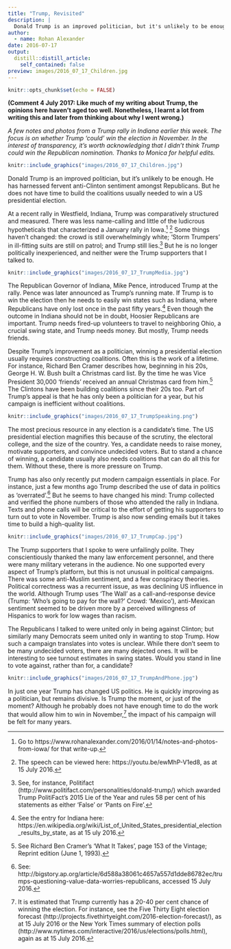 ```yaml
---
title: "Trump, Revisited"
description: |
  Donald Trump is an improved politician, but it's unlikely to be enough. He has harnessed fervent anti-Clinton sentiment amongst Republicans. But he does not have time to build the coalitions usually needed to win a US presidential election.
author:
  - name: Rohan Alexander
date: 2016-07-17
output:
  distill::distill_article:
    self_contained: false
preview: images/2016_07_17_Children.jpg
---
```


```r
knitr::opts_chunk$set(echo = FALSE)
```

**(Comment 4 July 2017: Like much of my writing about Trump, the opinions here haven't aged too well. Nonetheless, I learnt a lot from writing this and later from thinking about why I went wrong.)**

*A few notes and photos from a Trump rally in Indiana earlier this week. The focus is on whether Trump 'could' win the election in November. In the interest of transparency, it's worth acknowledging that I didn't think Trump could win the Republican nomination. Thanks to Monica for helpful edits.*

```r
knitr::include_graphics("images/2016_07_17_Children.jpg")
```

Donald Trump is an improved politician, but it's unlikely to be enough. He has harnessed fervent anti-Clinton sentiment amongst Republicans. But he does not have time to build the coalitions usually needed to win a US presidential election.

At a recent rally in Westfield, Indiana, Trump was comparatively structured and measured. There was less name-calling and little of the ludicrous hypotheticals that characterized a January rally in Iowa.[^1] [^2] Some things haven't changed: the crowd is still overwhelmingly white; 'Storm Trumpers' in ill-fitting suits are still on patrol; and Trump still lies.[^3] But he is no longer politically inexperienced, and neither were the Trump supporters that I talked to. 

```r
knitr::include_graphics("images/2016_07_17_TrumpMedia.jpg")
```

The Republican Governor of Indiana, Mike Pence, introduced Trump at the rally. Pence was later announced as Trump's running mate. If Trump is to win the election then he needs to easily win states such as Indiana, where Republicans have only lost once in the past fifty years.[^4] Even though the outcome in Indiana should not be in doubt, Hoosier Republicans are important. Trump needs fired-up volunteers to travel to neighboring Ohio, a crucial swing state, and Trump needs money. But mostly, Trump needs friends.

Despite Trump's improvement as a politician, winning a presidential election usually requires constructing coalitions. Often this is the work of a lifetime. For instance, Richard Ben Cramer describes how, beginning in his 20s, George H. W. Bush built a Christmas card list. By the time he was Vice President 30,000 'friends' received an annual Christmas card from him.[^5] The Clintons have been building coalitions since their 20s too. Part of Trump's appeal is that he has only been a politician for a year, but his campaign is inefficient without coalitions.

```r
knitr::include_graphics("images/2016_07_17_TrumpSpeaking.png")
```

The most precious resource in any election is a candidate's time. The US presidential election magnifies this because of the scrutiny, the electoral college, and the size of the country. Yes, a candidate needs to raise money, motivate supporters, and convince undecided voters. But to stand a chance of winning, a candidate usually also needs coalitions that can do all this for them. Without these, there is more pressure on Trump.

Trump has also only recently put modern campaign essentials in place. For instance, just a few months ago Trump described the use of data in politics as 'overrated'.[^6] But he seems to have changed his mind: Trump collected and verified the phone numbers of those who attended the rally in Indiana. Texts and phone calls will be critical to the effort of getting his supporters to turn out to vote in November. Trump is also now sending emails but it takes time to build a high-quality list. 

```r
knitr::include_graphics("images/2016_07_17_TrumpCap.jpg")
```

The Trump supporters that I spoke to were unfailingly polite. They conscientiously thanked the many law enforcement personnel, and there were many military veterans in the audience. No one supported every aspect of Trump's platform, but this is not unusual in political campaigns. There was some anti-Muslim sentiment, and a few conspiracy theories. Political correctness was a recurrent issue, as was declining US influence in the world. Although Trump uses 'The Wall' as a call-and-response device (Trump: 'Who's going to pay for the wall?' Crowd: 'Mexico'), anti-Mexican sentiment seemed to be driven more by a perceived willingness of Hispanics to work for low wages than racism.

The Republicans I talked to were united only in being against Clinton; but similarly many Democrats seem united only in wanting to stop Trump. How such a campaign translates into votes is unclear. While there don't seem to be many undecided voters, there are many dejected ones. It will be interesting to see turnout estimates in swing states. Would you stand in line to vote against, rather than for, a candidate?

```r
knitr::include_graphics("images/2016_07_17_TrumpAndPhone.jpg")
```

In just one year Trump has changed US politics. He is quickly improving as a politician, but remains divisive. Is Trump the moment, or just of the moment? Although he probably does not have enough time to do the work that would allow him to win in November,[^7] the impact of his campaign will be felt for many years.


[^1]: Go to https://www.rohanalexander.com/2016/01/14/notes-and-photos-from-iowa/ for that write-up.

[^2]: The speech can be viewed here: https://youtu.be/ewMhP-V1ed8, as at 15 July 2016. 

[^3]: See, for instance, Politifact (http://www.politifact.com/personalities/donald-trump/) which awarded Trump PolitiFact's 2015 Lie of the Year and rules 58 per cent of his statements as either 'False' or 'Pants on Fire'.

[^4]: See the entry for Indiana here: https://en.wikipedia.org/wiki/List_of_United_States_presidential_election_results_by_state, as at 15 uly 2016. 

[^5]: See Richard Ben Cramer's 'What It Takes', page 153 of the Vintage; Reprint edition (June 1, 1993).

[^6]: See: http://bigstory.ap.org/article/6d588a38061c4657a557d1dde86782ec/trumps-questioning-value-data-worries-republicans, accessed 15 July 2016.

[^7]: It is estimated that Trump currently has a 20-40 per cent chance of winning the election. For instance, see the Five Thirty Eight election forecast (http://projects.fivethirtyeight.com/2016-election-forecast/), as at 15 July 2016 or the New York Times summary of election polls (http://www.nytimes.com/interactive/2016/us/elections/polls.html), again as at 15 July 2016.





